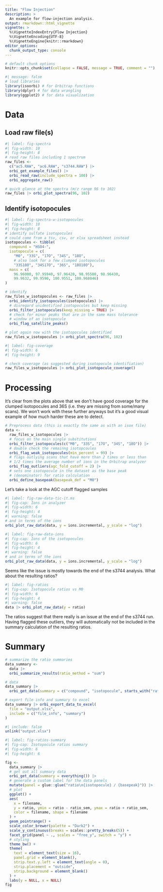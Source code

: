 ```yaml
---
title: "Flow Injection"
description: >
  An example for flow-injection analysis.
output: rmarkdown::html_vignette
vignette: >
  %\VignetteIndexEntry{Flow Injection}
  %\VignetteEncoding{UTF-8}
  %\VignetteEngine{knitr::rmarkdown}
editor_options: 
  chunk_output_type: console
---
```



```r
# default chunk options
knitr::opts_chunk$set(collapse = FALSE, message = TRUE, comment = "")
```


```r
#| message: false
# load libraries
library(isoorbi) # for Orbitrap functions
library(dplyr) # for data wrangling
library(ggplot2) # for data visualization
```

# Data

## Load raw file(s)

```r
#| label: fig-spectra
#| fig-width: 10
#| fig-height: 8
# read raw files including 1 spectrum
raw_files <-
  c("ac5.RAW", "ac6.RAW", "s3744.RAW") |>
  orbi_get_example_files() |>
  orbi_read_raw(include_spectra = 100) |>
  orbi_aggregate_raw()

# quick glance at the spectra (m/z range 96 to 102)
raw_files |> orbi_plot_spectra(96, 102)
```

## Identify isotopocules

```r
#| label: fig-spectra-w-isotopocules
#| fig-width: 10
#| fig-height: 8
# identify sulfate isotopocules
# could come from a tsv, csv, or xlsx spreadsheet instead
isotopocules <- tibble(
  compound = "HSO4-",
  isotopocule = c(
    "M0", "33S", "17O", "34S", "18O", 
    # also look for a few clumped isotopocules
    "33S18O", "34S17O", "36S", "18O18O"),
  mass = c(
    96.96000, 97.95940, 97.96420, 98.95580, 98.96430, 
    99.9632, 99.9590, 100.9551, 100.968046)
)

# identify
raw_files_w_isotopocules <- raw_files |>
  orbi_identify_isotopocules(isotopocules) |>
  # disregard unidentified isotopocules but keep missing
  orbi_filter_isotopocules(keep_missing = TRUE) |>
  # check for minor peaks that are in the same mass tolerance
  # window of an isotopocule 
  orbi_flag_satellite_peaks()

# plot again now with the isotopocules identified
raw_files_w_isotopocules |> orbi_plot_spectra(96, 102)
```

```r
#| label: fig-coverage
#| fig-width: 6
#| fig-height: 9

# check coverage (as suggested during isotopocule identifiation)
raw_files_w_isotopocules |> orbi_plot_isotopocule_coverage()
```

# Processing

It's clear from the plots above that we don't have good coverage for the clumped isotopocules and 36S (i.e. they are missing from some/many scans). We won't work with these further anyways but it's a good visual example of how much harder these are to detect.

```r
# Preprocess data (this is exactly the same as with an isox file)
data <- 
  raw_files_w_isotopocules |>
  # focus on the main single substitutions
  orbi_filter_isotopocules(c("M0", "33S", "17O", "34S", "18O")) |>
  # double check the remainng isotopcoules
  orbi_flag_weak_isotopocules(min_percent = 99) |> 
  # flags outlying scans that have more than 2 times or less than
  # 1/2 times the average number of ions in the Orbitrap analyzer
  orbi_flag_outliers(agc_fold_cutoff = 2) |>
  # sets one isotopocule in the dataset as the base peak
  # (denominator) for ratio calculation
  orbi_define_basepeak(basepeak_def = "M0") 
```

Let's take a look at the AGC cutoff flagged samples

```r
#| label: fig-raw-data-tic-it.ms
#| fig-cap: Ions in analyzer
#| fig-width: 6
#| fig-height: 4
#| warning: false
# and in terms of the ions
orbi_plot_raw_data(data, y = ions.incremental, y_scale = "log")
```

```r
#| label: fig-raw-data-ions
#| fig-cap: Ions of the isotopocules
#| fig-width: 6
#| fig-height: 4
#| warning: false
# and in terms of the ions
orbi_plot_raw_data(data, y = ions.incremental, y_scale = "log")
```

Seems like the issue is mostly towards the end of the s3744 analysis. What about the resulting ratios?

```r
#| label: fig-ratios
#| fig-cap: Isotopocule ratios vs M0
#| fig-width: 6
#| fig-height: 4
#| warning: false
data |> orbi_plot_raw_data(y = ratio) 
```

The ratios suggest that there really is an issue at the end of the s3744 run. Having flagged these outliers, they will automatically not be included in the summary calculation of the resulting ratios.

# Summary

```r
# summarize the ratio summaries
data_summary <- 
  data |>
  orbi_summarize_results(ratio_method = "sum")

# data
data_summary |>
  orbi_get_data(summary = c("compound", "isotopocule", starts_with("ratio")))

# export file info and summary to excel
data_summary |> orbi_export_data_to_excel(
  file = "output.xlsx",
  include = c("file_info", "summary")
)
```

```r
#| include: false
unlink("output.xlsx")
```

```r
#| label: fig-ratios-summary
#| fig-cap: Isotopocule ratios summary
#| fig-width: 6
#| fig-height: 6

fig <- 
  data_summary |>
  # get out all summary data
  orbi_get_data(summary = everything()) |>
  # generate a custom label for the data panels
  mutate(panel = glue::glue("ratio\n{isotopocule} / {basepeak}")) |>
  # plot
  ggplot() +
  aes(
    x = filename,
    y = ratio, ymin = ratio - ratio_sem, ymax = ratio + ratio_sem,
    color = filename, shape = filename
  ) +
  geom_pointrange() +
  scale_color_brewer(palette = "Dark2") +
  scale_y_continuous(breaks = scales::pretty_breaks(5)) +
  facet_grid(panel ~ ., scales = "free_y", switch = "y") +
  # styling
  theme_bw() +
  theme(
    text = element_text(size = 16),
    panel.grid = element_blank(),
    strip.text.y.left = element_text(angle = 0),
    strip.placement = "outside",
    strip.background = element_blank()
  ) +
  labs(y = NULL, x = NULL)
fig
```